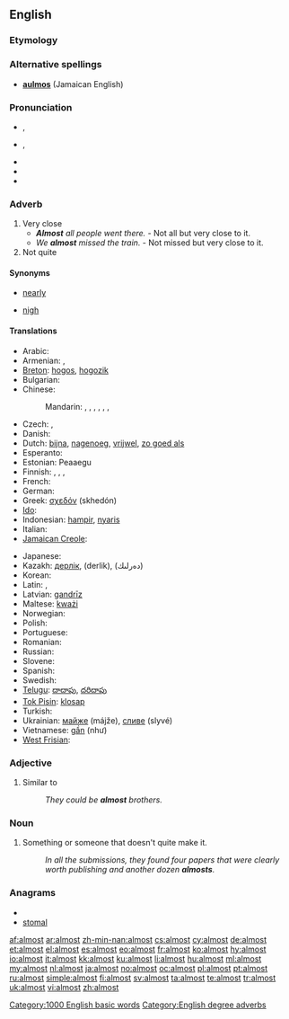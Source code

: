 {{wikipedia|dab=almost (disambiguation)|almost}}
==English==

{{rank|gave|asked|soon|216|almost|thou|full|country}}

===Etymology===
{{etyl|ang|en}} {{term|eallmæst|lang=ang}}

===Alternative spellings===
* '''[[aulmos]]''' (Jamaican English)

===Pronunciation===
* {{a|UK}} {{IPA|/ɔːlˈməʊst/|/ˈɔːl.məʊst/}}, {{SAMPA|/"O:l.m@Ust/|/O:l"m@Ust/}}
* {{a|US}} {{IPA|/ˈɔl.moʊst/|/ˈɑɫ.moʊst/}}, {{SAMPA|/"Ol.moUst/}}
* {{audio|en-us-inlandnorth-almost.ogg|Audio (US-Inland North)}}
* {{audio|en-us-almost.ogg|Audio (US)}}
* {{hyphenation|al|most}}

===Adverb===
{{infl|en|adverb}}

# Very close
#* '''''Almost''' all people went there.'' - Not all but very close to it.
#* ''We '''almost''' missed the train.'' - Not missed but very close to it.
# Not quite

====Synonyms====
* {{sense|very close, not quite}} [[nearly]]
* {{sense|very close}} [[nigh]]

====Translations====
{{trans-top|very close to}}
* Arabic: {{t|ar|تقريباً|tr=taqriiban}}
* Armenian: {{t-|hy|համարյա|tr=hamarya}}, {{t-|hy|գրեթե|tr=gret'e}}
* [[Breton]]: [[hogos]], [[hogozik]]
* Bulgarian: {{t+|bg|почти}}
* Chinese:
*: Mandarin: {{t-|cmn|幾乎|sc=Hani}}, {{t-|cmn|几乎|tr=jīhū|sc=Hani}}, {{t-|cmn|差點|sc=Hani}}, {{t-|cmn|差点|tr=chàdiǎn|sc=Hani}}, {{t|cmn|差一點|sc=Hani}}, {{t|cmn|差一点|tr=chāyīdiǎn|sc=Hani}}, {{t-|cmn|差不多|tr=chàbuduō|sc=Hani}}
* Czech: {{t-|cs|skoro}}, {{t+|cs|téměř}}
* Danish: {{t-|da|næsten}}
* Dutch: [[bijna]], [[nagenoeg]], [[vrijwel]], [[zo goed als]]
* Esperanto: {{t-|eo|preskaŭ|xs=Esperanto}}
* Estonian: Peaaegu
* Finnish: {{t+|fi|lähes}}, {{t+|fi|melkein}}, {{t+|fi|miltei}}, {{t|fi|liki}}
* French: {{t+|fr|presque}}
* German: {{t+|de|fast}}
* Greek: [[σχεδόν]] (skhedón)
* [[Ido]]: {{t+|io|preske|xs=Ido}}
* Indonesian: [[hampir]], [[nyaris]]
* Italian: {{t+|it|quasi}}
* [[Jamaican Creole]]: {{tø|jam|aalmos}}
{{trans-mid}}
* Japanese: {{t+|ja|ほとんど|tr=hotondo}}
* Kazakh: [[дерлік]], (derlik), (دەرلىك)
* Korean: {{t+|ko|거의|sc=Hang}}
* Latin: {{t-|la|paene}}, {{t-|la|fere}}
* Latvian: [[gandrīz]]
* Maltese: [[kważi]]
* Norwegian: {{t-|no|nesten}}
* Polish: {{t+|pl|prawie}}
* Portuguese: {{t+|pt|quase}}
* Romanian: {{t+|ro|aproape}}
* Russian: {{t+|ru|почти|tr=počtí}}
* Slovene: {{t+|sl|skoraj}}
* Spanish: {{t+|es|casi}}
* Swedish: {{t+|sv|nästan}}
* [[Telugu]]: [[దాదాపు]], [[దరిదాపు]]
* [[Tok Pisin]]: [[klosap]]
* Turkish: {{t|tr|neredeyse}}
* Ukrainian: [[майже]] (májže), [[сливе]] (slyvé)
* Vietnamese: [[gần]] (như)
* [[West Frisian]]: {{t-|fy|hast|xs=West Frisian}}
{{trans-bottom}}

===Adjective===
{{en-adj|-}}

# Similar to
#: ''They could be '''almost''' brothers.''

===Noun===
{{en-noun}}

# {{informal}} Something or someone that doesn't quite make it.
#: ''In all the submissions, they found four papers that were clearly worth publishing and another dozen '''almosts'''.''

===Anagrams===
* {{alphagram|almost}}
* [[stomal#English|stomal]]

[[Category:1000 English basic words]]
[[Category:English degree adverbs]]

[[af:almost]]
[[ar:almost]]
[[zh-min-nan:almost]]
[[cs:almost]]
[[cy:almost]]
[[de:almost]]
[[et:almost]]
[[el:almost]]
[[es:almost]]
[[eo:almost]]
[[fr:almost]]
[[ko:almost]]
[[hy:almost]]
[[io:almost]]
[[it:almost]]
[[kk:almost]]
[[ku:almost]]
[[li:almost]]
[[hu:almost]]
[[ml:almost]]
[[my:almost]]
[[nl:almost]]
[[ja:almost]]
[[no:almost]]
[[oc:almost]]
[[pl:almost]]
[[pt:almost]]
[[ru:almost]]
[[simple:almost]]
[[fi:almost]]
[[sv:almost]]
[[ta:almost]]
[[te:almost]]
[[tr:almost]]
[[uk:almost]]
[[vi:almost]]
[[zh:almost]]